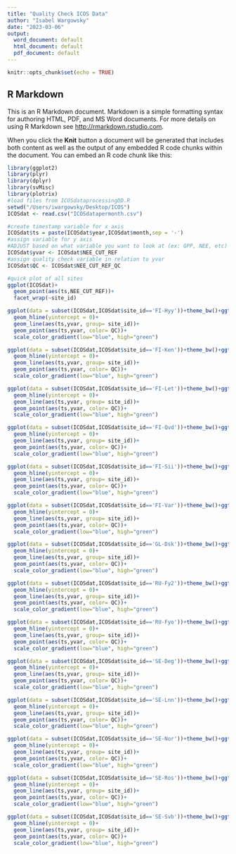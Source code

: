 ```yaml
---
title: "Quality Check ICOS Data"
author: "Isabel Wargowsky"
date: "2023-03-06"
output:
  word_document: default
  html_document: default
  pdf_document: default
---
```


```r
knitr::opts_chunk$set(echo = TRUE)
```

## R Markdown

This is an R Markdown document. Markdown is a simple formatting syntax for authoring HTML, PDF, and MS Word documents. For more details on using R Markdown see <http://rmarkdown.rstudio.com>.

When you click the **Knit** button a document will be generated that includes both content as well as the output of any embedded R code chunks within the document. You can embed an R code chunk like this:

```r
library(ggplot2)
library(plyr)
library(dplyr)
library(svMisc)
library(plotrix)
#load files from ICOSdataprocessingDD.R
setwd("/Users/iwargowsky/Desktop/ICOS")
ICOSdat <- read.csv("ICOSdatapermonth.csv")

#create timestamp variable for x axis
ICOSdat$ts = paste(ICOSdat$year,ICOSdat$month,sep = '-')
#assign variable for y axis
#ADJUST based on what variable you want to look at (ex: GPP, NEE, etc)
ICOSdat$yvar <- ICOSdat$NEE_CUT_REF
#assign quality check variable in relation to yvar 
ICOSdat$QC <- ICOSdat$NEE_CUT_REF_QC

#quick plot of all sites
ggplot(ICOSdat)+
  geom_point(aes(ts,NEE_CUT_REF))+
  facet_wrap(~site_id)

```


```r
ggplot(data = subset(ICOSdat,ICOSdat$site_id=='FI-Hyy'))+theme_bw()+ggtitle('FI-Hyy')+
  geom_hline(yintercept = 0)+
  geom_line(aes(ts,yvar, group= site_id))+
  geom_point(aes(ts,yvar, color= QC))+
  scale_color_gradient(low="blue", high="green")
```



```r
ggplot(data = subset(ICOSdat,ICOSdat$site_id=='FI-Ken'))+theme_bw()+ggtitle('FI-Ken')+
  geom_hline(yintercept = 0)+
  geom_line(aes(ts,yvar, group= site_id))+
  geom_point(aes(ts,yvar, color= QC))+
  scale_color_gradient(low="blue", high="green")
```

```r
ggplot(data = subset(ICOSdat,ICOSdat$site_id=='FI-Let'))+theme_bw()+ggtitle('FI-Let')+
  geom_hline(yintercept = 0)+
  geom_line(aes(ts,yvar, group= site_id))+
  geom_point(aes(ts,yvar, color= QC))+
  scale_color_gradient(low="blue", high="green")
```

```r
ggplot(data = subset(ICOSdat,ICOSdat$site_id=='FI-Qvd'))+theme_bw()+ggtitle('FI-Qvd')+
  geom_hline(yintercept = 0)+
  geom_line(aes(ts,yvar, group= site_id))+
  geom_point(aes(ts,yvar, color= QC))+
  scale_color_gradient(low="blue", high="green")
```

```r
ggplot(data = subset(ICOSdat,ICOSdat$site_id=='FI-Sii'))+theme_bw()+ggtitle('FI-Sii')+
  geom_hline(yintercept = 0)+
  geom_line(aes(ts,yvar, group= site_id))+
  geom_point(aes(ts,yvar, color= QC))+
  scale_color_gradient(low="blue", high="green")
```

```r
ggplot(data = subset(ICOSdat,ICOSdat$site_id=='FI-Var'))+theme_bw()+ggtitle('FI-Var')+
  geom_hline(yintercept = 0)+
  geom_line(aes(ts,yvar, group= site_id))+
  geom_point(aes(ts,yvar, color= QC))+
  scale_color_gradient(low="blue", high="green")
```

```r
ggplot(data = subset(ICOSdat,ICOSdat$site_id=='GL-Dsk'))+theme_bw()+ggtitle('GL-Dsk')+
  geom_hline(yintercept = 0)+
  geom_line(aes(ts,yvar, group= site_id))+
  geom_point(aes(ts,yvar, color= QC))+
  scale_color_gradient(low="blue", high="green")
```

```r
ggplot(data = subset(ICOSdat,ICOSdat$site_id=='RU-Fy2'))+theme_bw()+ggtitle('RU-Fy2')+
  geom_hline(yintercept = 0)+
  geom_line(aes(ts,yvar, group= site_id))+
  geom_point(aes(ts,yvar, color= QC))+
  scale_color_gradient(low="blue", high="green")
```

```r
ggplot(data = subset(ICOSdat,ICOSdat$site_id=='RU-Fyo'))+theme_bw()+ggtitle('RU-Fyo')+
  geom_hline(yintercept = 0)+
  geom_line(aes(ts,yvar, group= site_id))+
  geom_point(aes(ts,yvar, color= QC))+
  scale_color_gradient(low="blue", high="green")
```

```r
ggplot(data = subset(ICOSdat,ICOSdat$site_id=='SE-Deg'))+theme_bw()+ggtitle('SE-Deg')+
  geom_hline(yintercept = 0)+
  geom_line(aes(ts,yvar, group= site_id))+
  geom_point(aes(ts,yvar, color= QC))+
  scale_color_gradient(low="blue", high="green")
```

```r
ggplot(data = subset(ICOSdat,ICOSdat$site_id=='SE-Lnn'))+theme_bw()+ggtitle('SE-Lnn')+
  geom_hline(yintercept = 0)+
  geom_line(aes(ts,yvar, group= site_id))+
  geom_point(aes(ts,yvar, color= QC))+
  scale_color_gradient(low="blue", high="green")
```

```r
ggplot(data = subset(ICOSdat,ICOSdat$site_id=='SE-Nor'))+theme_bw()+ggtitle('SE-Nor')+
  geom_hline(yintercept = 0)+
  geom_line(aes(ts,yvar, group= site_id))+
  geom_point(aes(ts,yvar, color= QC))+
  scale_color_gradient(low="blue", high="green")
```

```r
ggplot(data = subset(ICOSdat,ICOSdat$site_id=='SE-Ros'))+theme_bw()+ggtitle('SE-Ros')+
  geom_hline(yintercept = 0)+
  geom_line(aes(ts,yvar, group= site_id))+
  geom_point(aes(ts,yvar, color= QC))+
  scale_color_gradient(low="blue", high="green")
```

```r
ggplot(data = subset(ICOSdat,ICOSdat$site_id=='SE-Svb'))+theme_bw()+ggtitle('SE-Svb')+
  geom_hline(yintercept = 0)+
  geom_line(aes(ts,yvar, group= site_id))+
  geom_point(aes(ts,yvar, color= QC))+
  scale_color_gradient(low="blue", high="green")
```